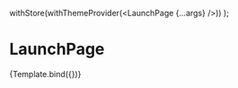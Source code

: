

  withStore(withThemeProvider(<LaunchPage {...args} />))
);

<Meta title="pages/LaunchPage" component={LaunchPage} />

# LaunchPage

<Canvas>
  <Story name="default" args={{}}>
    {Template.bind({})}
  </Story>
</Canvas>

